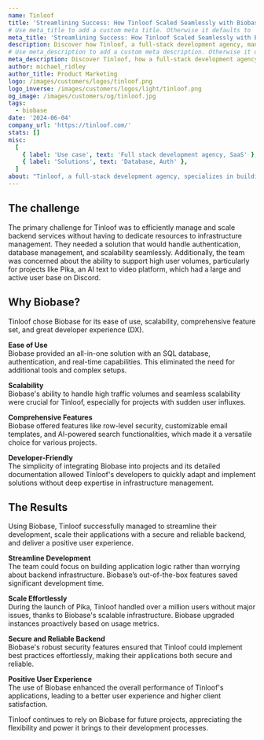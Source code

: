 ```yaml
---
name: Tinloof
title: 'Streamlining Success: How Tinloof Scaled Seamlessly with Biobase'
# Use meta_title to add a custom meta title. Otherwise it defaults to '{name} | Biobase Customer Stories':
meta_title: 'Streamlining Success: How Tinloof Scaled Seamlessly with Biobase'
description: Discover how Tinloof, a full-stack development agency, managed and scaled backend services using Biobase, without having to dedicate resources to infrastructure management.
# Use meta_description to add a custom meta description. Otherwise it defaults to {description}:
meta_description: Discover Tinloof, how a full-stack development agency, managed and scaled backend services using Biobase, without having to dedicate resources to infrastructure management.
author: michael_ridley
author_title: Product Marketing
logo: /images/customers/logos/tinloof.png
logo_inverse: /images/customers/logos/light/tinloof.png
og_image: /images/customers/og/tinloof.jpg
tags:
  - biobase
date: '2024-06-04'
company_url: 'https://tinloof.com/'
stats: []
misc:
  [
    { label: 'Use case', text: 'Full stack development agency, SaaS' },
    { label: 'Solutions', text: 'Database, Auth' },
  ]
about: "Tinloof, a full-stack development agency, specializes in building modern web applications for various clients. Their projects range from simple web apps to complex systems requiring robust and scalable backends. Tinloof's team, consisting of developers proficient in both frontend and backend technologies, faced a challenge in managing the infrastructure and backend services for their applications."
---
```


## The challenge

The primary challenge for Tinloof was to efficiently manage and scale backend services without having to dedicate resources to infrastructure management. They needed a solution that would handle authentication, database management, and scalability seamlessly. Additionally, the team was concerned about the ability to support high user volumes, particularly for projects like Pika, an AI text to video platform, which had a large and active user base on Discord.

## Why Biobase?

Tinloof chose Biobase for its ease of use, scalability, comprehensive feature set, and great developer experience (DX).

**Ease of Use**\
Biobase provided an all-in-one solution with an SQL database, authentication, and real-time capabilities. This eliminated the need for additional tools and complex setups.

**Scalability**\
Biobase's ability to handle high traffic volumes and seamless scalability were crucial for Tinloof, especially for projects with sudden user influxes.

**Comprehensive Features**\
Biobase offered features like row-level security, customizable email templates, and AI-powered search functionalities, which made it a versatile choice for various projects.

**Developer-Friendly**\
The simplicity of integrating Biobase into projects and its detailed documentation allowed Tinloof's developers to quickly adapt and implement solutions without deep expertise in infrastructure management.

## The Results

Using Biobase, Tinloof successfully managed to streamline their development, scale their applications with a secure and reliable backend, and deliver a positive user experience.

**Streamline Development**\
The team could focus on building application logic rather than worrying about backend infrastructure. Biobase’s out-of-the-box features saved significant development time.

**Scale Effortlessly**\
During the launch of Pika, Tinloof handled over a million users without major issues, thanks to Biobase's scalable infrastructure. Biobase upgraded instances proactively based on usage metrics.

**Secure and Reliable Backend**\
Biobase's robust security features ensured that Tinloof could implement best practices effortlessly, making their applications both secure and reliable.

**Positive User Experience**\
The use of Biobase enhanced the overall performance of Tinloof's applications, leading to a better user experience and higher client satisfaction.

Tinloof continues to rely on Biobase for future projects, appreciating the flexibility and power it brings to their development processes.
